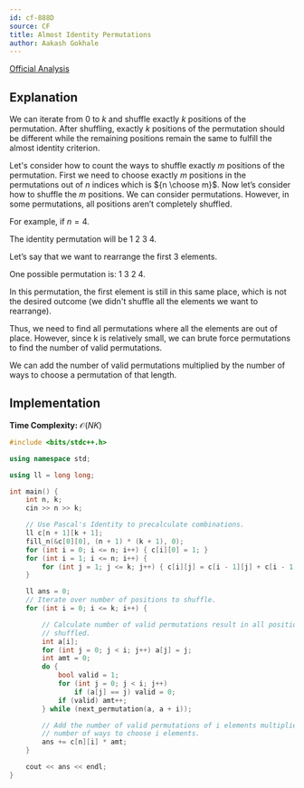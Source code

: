 ```yaml
---
id: cf-888D
source: CF
title: Almost Identity Permutations
author: Aakash Gokhale
---
```


[Official Analysis](https://codeforces.com/blog/entry/55701)

## Explanation

We can iterate from $0$ to $k$ and shuffle exactly $k$ positions of the permutation. After shuffling, exactly $k$ positions of the permutation should be different while the remaining positions remain the same to fulfill the almost identity criterion.

Let's consider how to count the ways to shuffle exactly $m$ positions of the permutation. First we need to choose exactly $m$ positions in the permutations out of $n$ indices which is ${n \choose m}$. Now let’s consider how to shuffle the $m$ positions. We can consider permutations. However, in some permutations, all positions aren’t completely shuffled.

For example, if $n = 4$.

The identity permutation will be $1$ $2$ $3$ $4$.

Let’s say that we want to rearrange the first 3 elements.

One possible permutation is: $1$ $3$ $2$ $4$.

In this permutation, the first element is still in this same place, which is not the desired outcome (we didn't shuffle all the elements we want to rearrange).

Thus, we need to find all permutations where all the elements are out of place. However, since k is relatively small, we can brute force permutations to find the number of valid permutations.

We can add the number of valid permutations multiplied by the number of ways to choose a permutation of that length.

## Implementation

**Time Complexity:** $\mathcal{O}(NK)$

<LanguageSection>

<CPPSection>


```cpp
#include <bits/stdc++.h>

using namespace std;

using ll = long long;

int main() {
	int n, k;
	cin >> n >> k;

	// Use Pascal's Identity to precalculate combinations.
	ll c[n + 1][k + 1];
	fill_n(&c[0][0], (n + 1) * (k + 1), 0);
	for (int i = 0; i <= n; i++) { c[i][0] = 1; }
	for (int i = 1; i <= n; i++) {
		for (int j = 1; j <= k; j++) { c[i][j] = c[i - 1][j] + c[i - 1][j - 1]; }
	}

	ll ans = 0;
	// Iterate over number of positions to shuffle.
	for (int i = 0; i <= k; i++) {

		// Calculate number of valid permutations result in all positions
		// shuffled.
		int a[i];
		for (int j = 0; j < i; j++) a[j] = j;
		int amt = 0;
		do {
			bool valid = 1;
			for (int j = 0; j < i; j++)
				if (a[j] == j) valid = 0;
			if (valid) amt++;
		} while (next_permutation(a, a + i));

		// Add the number of valid permutations of i elements multiplied by the
		// number of ways to choose i elements.
		ans += c[n][i] * amt;
	}

	cout << ans << endl;
}
```

</CPPSection>
</LanguageSection>
